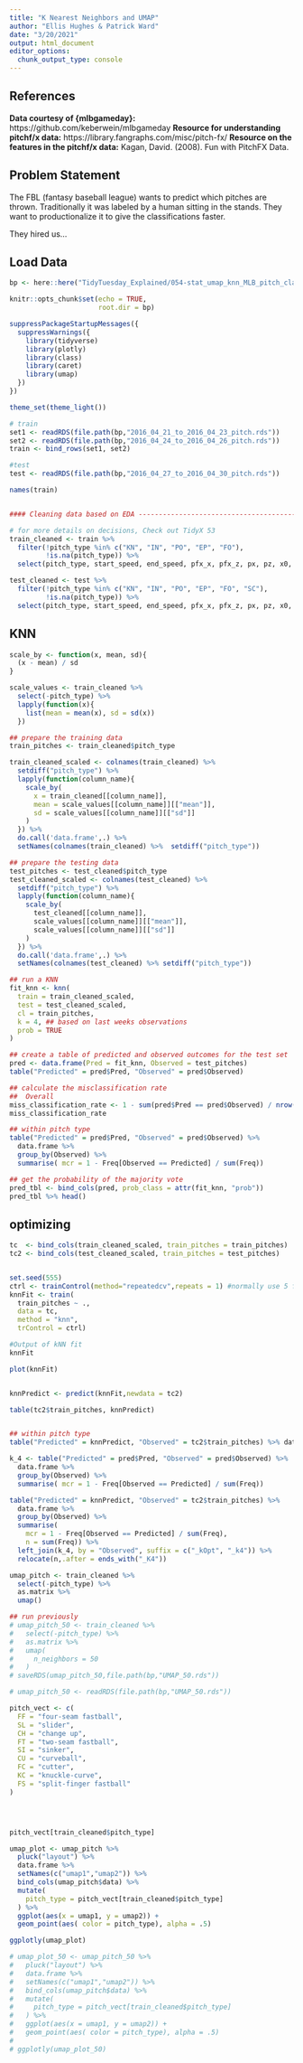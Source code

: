 ```yaml
---
title: "K Nearest Neighbors and UMAP"
author: "Ellis Hughes & Patrick Ward"
date: "3/20/2021"
output: html_document
editor_options:
  chunk_output_type: console
---
```


## References

**Data courtesy of {mlbgameday}:** https://github.com/keberwein/mlbgameday
**Resource for understanding pitchf/x data:** https://library.fangraphs.com/misc/pitch-fx/
**Resource on the features in the pitchf/x data:** Kagan, David. (2008). Fun with PitchFX Data. 

## Problem Statement

The FBL (fantasy baseball league) wants to predict which pitches are thrown. 
Traditionally it was labeled by a human sitting in the stands.
They want to productionalize it to give the classifications faster. 

They hired us...

## Load Data

```r

bp <- here::here("TidyTuesday_Explained/054-stat_umap_knn_MLB_pitch_classification_2")

knitr::opts_chunk$set(echo = TRUE,
                      root.dir = bp)

suppressPackageStartupMessages({
  suppressWarnings({
    library(tidyverse)
    library(plotly)
    library(class)
    library(caret)
    library(umap)
  })
})

theme_set(theme_light())

# train
set1 <- readRDS(file.path(bp,"2016_04_21_to_2016_04_23_pitch.rds"))
set2 <- readRDS(file.path(bp,"2016_04_24_to_2016_04_26_pitch.rds"))
train <- bind_rows(set1, set2)

#test
test <- readRDS(file.path(bp,"2016_04_27_to_2016_04_30_pitch.rds"))

names(train)


#### Cleaning data based on EDA ----------------------------------------------

# for more details on decisions, Check out TidyX 53
train_cleaned <- train %>%
  filter(!pitch_type %in% c("KN", "IN", "PO", "EP", "FO"),
         !is.na(pitch_type)) %>%
  select(pitch_type, start_speed, end_speed, pfx_x, pfx_z, px, pz, x0, z0, vx0, vz0)

test_cleaned <- test %>%
  filter(!pitch_type %in% c("KN", "IN", "PO", "EP", "FO", "SC"),
         !is.na(pitch_type)) %>%
  select(pitch_type, start_speed, end_speed, pfx_x, pfx_z, px, pz, x0, z0, vx0, vz0)
```

## KNN

```r

scale_by <- function(x, mean, sd){
  (x - mean) / sd
}

scale_values <- train_cleaned %>% 
  select(-pitch_type) %>% 
  lapply(function(x){
    list(mean = mean(x), sd = sd(x))
  })

## prepare the training data
train_pitches <- train_cleaned$pitch_type

train_cleaned_scaled <- colnames(train_cleaned) %>% 
  setdiff("pitch_type") %>%
  lapply(function(column_name){
    scale_by(
      x = train_cleaned[[column_name]],
      mean = scale_values[[column_name]][["mean"]],
      sd = scale_values[[column_name]][["sd"]]
    )
  }) %>% 
  do.call('data.frame',.) %>% 
  setNames(colnames(train_cleaned) %>%  setdiff("pitch_type"))

## prepare the testing data
test_pitches <- test_cleaned$pitch_type
test_cleaned_scaled <- colnames(test_cleaned) %>% 
  setdiff("pitch_type") %>%
  lapply(function(column_name){
    scale_by(
      test_cleaned[[column_name]],
      scale_values[[column_name]][["mean"]],
      scale_values[[column_name]][["sd"]]
    )
  }) %>% 
  do.call('data.frame',.) %>% 
  setNames(colnames(test_cleaned) %>% setdiff("pitch_type"))

## run a KNN
fit_knn <- knn(
  train = train_cleaned_scaled,
  test = test_cleaned_scaled,
  cl = train_pitches,
  k = 4, ## based on last weeks observations
  prob = TRUE
)

## create a table of predicted and observed outcomes for the test set
pred <- data.frame(Pred = fit_knn, Observed = test_pitches)
table("Predicted" = pred$Pred, "Observed" = pred$Observed)

## calculate the misclassification rate
##  Overall
miss_classification_rate <- 1 - sum(pred$Pred == pred$Observed) / nrow(test_cleaned_scaled)
miss_classification_rate

## within pitch type
table("Predicted" = pred$Pred, "Observed" = pred$Observed) %>%
  data.frame %>% 
  group_by(Observed) %>%
  summarise( mcr = 1 - Freq[Observed == Predicted] / sum(Freq))

## get the probability of the majority vote
pred_tbl <- bind_cols(pred, prob_class = attr(fit_knn, "prob"))
pred_tbl %>% head()

```

## optimizing

```r

tc  <- bind_cols(train_cleaned_scaled, train_pitches = train_pitches)
tc2 <- bind_cols(test_cleaned_scaled, train_pitches = test_pitches)


set.seed(555)
ctrl <- trainControl(method="repeatedcv",repeats = 1) #normally use 5 for 5 fold 
knnFit <- train(
  train_pitches ~ ., 
  data = tc, 
  method = "knn",
  trControl = ctrl)

#Output of kNN fit
knnFit

plot(knnFit)


knnPredict <- predict(knnFit,newdata = tc2)

table(tc2$train_pitches, knnPredict)


## within pitch type
table("Predicted" = knnPredict, "Observed" = tc2$train_pitches) %>% data.frame %>% group_by(Observed) %>% summarise( mcr = 1- Freq[Observed == Predicted] / sum(Freq), n = sum(Freq))

```

```r

k_4 <- table("Predicted" = pred$Pred, "Observed" = pred$Observed) %>%
  data.frame %>% 
  group_by(Observed) %>%
  summarise( mcr = 1 - Freq[Observed == Predicted] / sum(Freq))

table("Predicted" = knnPredict, "Observed" = tc2$train_pitches) %>%
  data.frame %>% 
  group_by(Observed) %>% 
  summarise(
    mcr = 1 - Freq[Observed == Predicted] / sum(Freq),
    n = sum(Freq)) %>% 
  left_join(k_4, by = "Observed", suffix = c("_kOpt", "_k4")) %>% 
  relocate(n,.after = ends_with("_K4"))

```


```r


umap_pitch <- train_cleaned %>% 
  select(-pitch_type) %>% 
  as.matrix %>% 
  umap()

## run previously
# umap_pitch_50 <- train_cleaned %>% 
#   select(-pitch_type) %>% 
#   as.matrix %>% 
#   umap(
#     n_neighbors = 50
#   )
# saveRDS(umap_pitch_50,file.path(bp,"UMAP_50.rds"))

# umap_pitch_50 <- readRDS(file.path(bp,"UMAP_50.rds"))

pitch_vect <- c(
  FF = "four-seam fastball",
  SL = "slider",
  CH = "change up",
  FT = "two-seam fastball",
  SI = "sinker",
  CU = "curveball",
  FC = "cutter",
  KC = "knuckle-curve",
  FS = "split-finger fastball"
)




pitch_vect[train_cleaned$pitch_type]

umap_plot <- umap_pitch %>% 
  pluck("layout") %>% 
  data.frame %>% 
  setNames(c("umap1","umap2")) %>% 
  bind_cols(umap_pitch$data) %>% 
  mutate(
    pitch_type = pitch_vect[train_cleaned$pitch_type]
  ) %>% 
  ggplot(aes(x = umap1, y = umap2)) + 
  geom_point(aes( color = pitch_type), alpha = .5)

ggplotly(umap_plot)

# umap_plot_50 <- umap_pitch_50 %>% 
#   pluck("layout") %>% 
#   data.frame %>% 
#   setNames(c("umap1","umap2")) %>% 
#   bind_cols(umap_pitch$data) %>% 
#   mutate(
#     pitch_type = pitch_vect[train_cleaned$pitch_type]
#   ) %>% 
#   ggplot(aes(x = umap1, y = umap2)) + 
#   geom_point(aes( color = pitch_type), alpha = .5)
# 
# ggplotly(umap_plot_50)

```